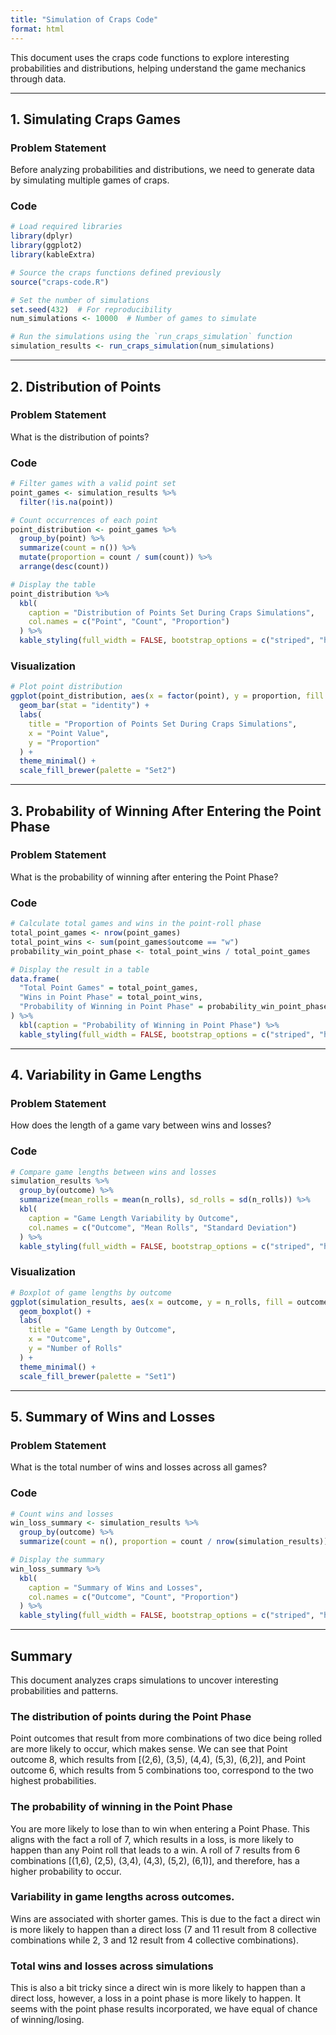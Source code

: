 ```yaml
---
title: "Simulation of Craps Code"
format: html
---
```


This document uses the craps code functions to explore interesting probabilities and distributions, helping understand the game mechanics through data.

------------------------------------------------------------------------

## **1. Simulating Craps Games**

### Problem Statement

Before analyzing probabilities and distributions, we need to generate data by simulating multiple games of craps.

### Code

```r
# Load required libraries
library(dplyr)
library(ggplot2)
library(kableExtra)

# Source the craps functions defined previously
source("craps-code.R")

# Set the number of simulations
set.seed(432)  # For reproducibility
num_simulations <- 10000  # Number of games to simulate

# Run the simulations using the `run_craps_simulation` function
simulation_results <- run_craps_simulation(num_simulations)
```

------------------------------------------------------------------------

## **2. Distribution of Points**

### Problem Statement

What is the distribution of points?

### Code

```r
# Filter games with a valid point set
point_games <- simulation_results %>%
  filter(!is.na(point))

# Count occurrences of each point
point_distribution <- point_games %>%
  group_by(point) %>%
  summarize(count = n()) %>%
  mutate(proportion = count / sum(count)) %>%
  arrange(desc(count))

# Display the table
point_distribution %>%
  kbl(
    caption = "Distribution of Points Set During Craps Simulations",
    col.names = c("Point", "Count", "Proportion")
  ) %>%
  kable_styling(full_width = FALSE, bootstrap_options = c("striped", "hover"))
```

### Visualization

```r
# Plot point distribution
ggplot(point_distribution, aes(x = factor(point), y = proportion, fill = factor(point))) +
  geom_bar(stat = "identity") +
  labs(
    title = "Proportion of Points Set During Craps Simulations",
    x = "Point Value",
    y = "Proportion"
  ) +
  theme_minimal() +
  scale_fill_brewer(palette = "Set2")
```

------------------------------------------------------------------------

## **3. Probability of Winning After Entering the Point Phase**

### Problem Statement

What is the probability of winning after entering the Point Phase?

### Code

```r
# Calculate total games and wins in the point-roll phase
total_point_games <- nrow(point_games)
total_point_wins <- sum(point_games$outcome == "w")
probability_win_point_phase <- total_point_wins / total_point_games

# Display the result in a table
data.frame(
  "Total Point Games" = total_point_games,
  "Wins in Point Phase" = total_point_wins,
  "Probability of Winning in Point Phase" = probability_win_point_phase
) %>%
  kbl(caption = "Probability of Winning in Point Phase") %>%
  kable_styling(full_width = FALSE, bootstrap_options = c("striped", "hover"))
```

------------------------------------------------------------------------

## **4. Variability in Game Lengths**

### Problem Statement

How does the length of a game vary between wins and losses?

### Code

```r
# Compare game lengths between wins and losses
simulation_results %>%
  group_by(outcome) %>%
  summarize(mean_rolls = mean(n_rolls), sd_rolls = sd(n_rolls)) %>%
  kbl(
    caption = "Game Length Variability by Outcome",
    col.names = c("Outcome", "Mean Rolls", "Standard Deviation")
  ) %>%
  kable_styling(full_width = FALSE, bootstrap_options = c("striped", "hover"))
```

### Visualization

```r
# Boxplot of game lengths by outcome
ggplot(simulation_results, aes(x = outcome, y = n_rolls, fill = outcome)) +
  geom_boxplot() +
  labs(
    title = "Game Length by Outcome",
    x = "Outcome",
    y = "Number of Rolls"
  ) +
  theme_minimal() +
  scale_fill_brewer(palette = "Set1")
```

------------------------------------------------------------------------

## **5. Summary of Wins and Losses**

### Problem Statement

What is the total number of wins and losses across all games?

### Code

```r
# Count wins and losses
win_loss_summary <- simulation_results %>%
  group_by(outcome) %>%
  summarize(count = n(), proportion = count / nrow(simulation_results))

# Display the summary
win_loss_summary %>%
  kbl(
    caption = "Summary of Wins and Losses",
    col.names = c("Outcome", "Count", "Proportion")
  ) %>%
  kable_styling(full_width = FALSE, bootstrap_options = c("striped", "hover"))
```

------------------------------------------------------------------------

## Summary

This document analyzes craps simulations to uncover interesting probabilities and patterns.

### The distribution of points during the Point Phase
Point outcomes that result from more combinations of two dice being rolled are more likely to occur, which makes sense. We can see that Point outcome 8, which results from [(2,6), (3,5), (4,4), (5,3), (6,2)], and Point outcome 6, which results from 5 combinations too, correspond to the two highest probabilities. 

### The probability of winning in the Point Phase
You are more likely to lose than to win when entering a Point Phase. This aligns with the fact a roll of 7, which results in a loss, is more likely to happen than any Point roll that leads to a win. A roll of 7 results from 6 combinations [(1,6), (2,5), (3,4), (4,3), (5,2), (6,1)], and therefore, has a higher probability to occur. 

### Variability in game lengths across outcomes. 
Wins are associated with shorter games. This is due to the fact a direct win is more likely to happen than a direct loss (7 and 11 result from 8 collective combinations while 2, 3 and 12 result from 4 collective combinations).

### Total wins and losses across simulations
This is also a bit tricky since a direct win is more likely to happen than a direct loss, however, a loss in a point phase is more likely to happen. It seems with the point phase results incorporated, we have equal of chance of winning/losing.
